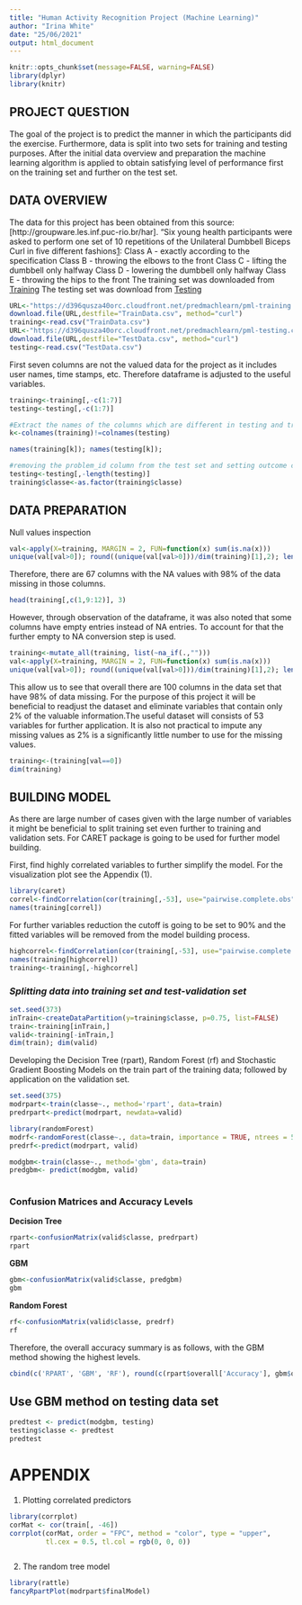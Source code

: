 ```yaml
---
title: "Human Activity Recognition Project (Machine Learning)"
author: "Irina White"
date: "25/06/2021"
output: html_document
---
```


```r
knitr::opts_chunk$set(message=FALSE, warning=FALSE)
library(dplyr)
library(knitr)
```
## PROJECT QUESTION
The goal of the project is to predict the manner in which the participants did the exercise. 
Furthermore, data is split into two sets for training and testing purposes.
After the initial data overview and preparation the machine learning algorithm is applied to obtain satisfying level of performance first on the training set and further on the test set.

## DATA OVERVIEW
The data for this project has been obtained from this source: [http://groupware.les.inf.puc-rio.br/har].
"Six young health participants were asked to perform one set of 10 repetitions of the Unilateral Dumbbell Biceps Curl in five different fashions[1](http://groupware.les.inf.puc-rio.br/har#dataset#ixzz6ynveTYJw): 
Class A - exactly according to the specification
Class B - throwing the elbows to the front
Class C - lifting the dumbbell only halfway
Class D - lowering the dumbbell only halfway
Class E - throwing the hips to the front
The training set was downloaded from [Training](https://d396qusza40orc.cloudfront.net/predmachlearn/pml-training.csv)
The testing set was download from [Testing](https://d396qusza40orc.cloudfront.net/predmachlearn/pml-testing.csv)

```r
URL<-"https://d396qusza40orc.cloudfront.net/predmachlearn/pml-training.csv"
download.file(URL,destfile="TrainData.csv", method="curl")
training<-read.csv("TrainData.csv")
URL<-"https://d396qusza40orc.cloudfront.net/predmachlearn/pml-testing.csv"
download.file(URL,destfile="TestData.csv", method="curl")
testing<-read.csv("TestData.csv")
```

First seven columns are not the valued data for the project as it includes user names, time stamps, etc. Therefore dataframe is adjusted to the useful variables.
```r
training<-training[,-c(1:7)]
testing<-testing[,-c(1:7)]

#Extract the names of the columns which are different in testing and training sets.
k<-colnames(training)!=colnames(testing)

names(training[k]); names(testing[k]);
```

```r
#removing the problem_id column from the test set and setting outcome column in train set as factors.
testing<-testing[,-length(testing)]
training$classe<-as.factor(training$classe)
```

## DATA PREPARATION
Null values inspection
```r
val<-apply(X=training, MARGIN = 2, FUN=function(x) sum(is.na(x)))
unique(val[val>0]); round((unique(val[val>0]))/dim(training)[1],2); length(val[val>0])
```
Therefore, there are 67 columns with the NA values with 98% of the data missing in those columns.

```r
head(training[,c(1,9:12)], 3)

```

However, through observation of the dataframe, it was also noted that some columns have empty entries instead of NA entries. To account for that the further empty to NA conversion step is used.
```r
training<-mutate_all(training, list(~na_if(.,"")))
val<-apply(X=training, MARGIN = 2, FUN=function(x) sum(is.na(x)))
unique(val[val>0]); round((unique(val[val>0]))/dim(training)[1],2); length(val[val>0])
```
This allow us to see that overall there are 100 columns in the data set that have 98% of data missing. For the purpose of this project it will be beneficial to readjust the dataset and eliminate variables that contain only 2% of the valuable information.The useful dataset will consists of 53 variables for further application.
It is also not practical to impute any missing values as 2% is a significantly little number to use for the missing values.

```r
training<-(training[val==0])
dim(training)
```

## BUILDING MODEL

As there are large number of cases given with the large number of variables it might be beneficial to split training set even further to training and validation sets. For CARET package is going to be used for further model building.

First, find highly correlated variables to further simplify the model.
For the visualization plot see the Appendix (1).
``` r
library(caret)
correl<-findCorrelation(cor(training[,-53], use="pairwise.complete.obs"), cutoff = 0.75, verbose = FALSE )
names(training[correl])
```
For further variables reduction the cutoff is going to be set to 90% and the fitted variables will be removed from the model building process.
``` r
highcorrel<-findCorrelation(cor(training[,-53], use="pairwise.complete.obs"), cutoff = 0.90, verbose = FALSE )
names(training[highcorrel])
training<-training[,-highcorrel]
```

### *Splitting data into training set and test-validation set*
```r
set.seed(373)
inTrain<-createDataPartition(y=training$classe, p=0.75, list=FALSE)
train<-training[inTrain,]
valid<-training[-inTrain,]
dim(train); dim(valid)
```
Developing the Decision Tree (rpart), Random Forest (rf) and Stochastic Gradient Boosting Models on the train part of the training data; followed by application on the validation set.
```r
set.seed(375)
modrpart<-train(classe~., method='rpart', data=train)
predrpart<-predict(modrpart, newdata=valid)

library(randomForest)
modrf<-randomForest(classe~., data=train, importance = TRUE, ntrees = 5, type='responce')
predrf<-predict(modrpart, valid)

modgbm<-train(classe~., method='gbm', data=train)
predgbm<- predict(modgbm, valid)
      
```

### Confusion Matrices and Accuracy Levels
**Decision Tree**
```r
rpart<-confusionMatrix(valid$classe, predrpart)
rpart
```

**GBM**
```r
gbm<-confusionMatrix(valid$classe, predgbm)
gbm
```

**Random Forest**
```r
rf<-confusionMatrix(valid$classe, predrf)
rf
```

Therefore, the overall accuracy summary is as follows, with the GBM method showing the highest levels.
``` r
cbind(c('RPART', 'GBM', 'RF'), round(c(rpart$overall['Accuracy'], gbm$overall['Accuracy'], rf$overall['Accuracy']),3))
```

## Use GBM method on testing data set

```r
predtest <- predict(modgbm, testing)
testing$classe <- predtest
predtest
```


# APPENDIX
(1) Plotting correlated predictors
``` r
library(corrplot)
corMat <- cor(train[, -46])
corrplot(corMat, order = "FPC", method = "color", type = "upper", 
         tl.cex = 0.5, tl.col = rgb(0, 0, 0))



```

(2) The random tree model
``` r
library(rattle)
fancyRpartPlot(modrpart$finalModel)

```


